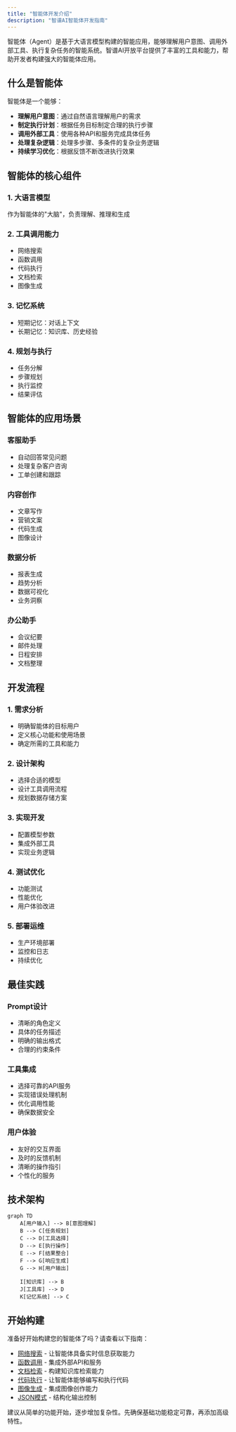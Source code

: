 ```yaml
---
title: "智能体开发介绍"
description: "智谱AI智能体开发指南"
---
```


智能体（Agent）是基于大语言模型构建的智能应用，能够理解用户意图、调用外部工具、执行复杂任务的智能系统。智谱AI开放平台提供了丰富的工具和能力，帮助开发者构建强大的智能体应用。

## 什么是智能体

智能体是一个能够：
- **理解用户意图**：通过自然语言理解用户的需求
- **制定执行计划**：根据任务目标制定合理的执行步骤
- **调用外部工具**：使用各种API和服务完成具体任务
- **处理复杂逻辑**：处理多步骤、多条件的复杂业务逻辑
- **持续学习优化**：根据反馈不断改进执行效果

## 智能体的核心组件

### 1. 大语言模型
作为智能体的"大脑"，负责理解、推理和生成

### 2. 工具调用能力
- 网络搜索
- 函数调用
- 代码执行
- 文档检索
- 图像生成

### 3. 记忆系统
- 短期记忆：对话上下文
- 长期记忆：知识库、历史经验

### 4. 规划与执行
- 任务分解
- 步骤规划
- 执行监控
- 结果评估

## 智能体的应用场景

### 客服助手
- 自动回答常见问题
- 处理复杂客户咨询
- 工单创建和跟踪

### 内容创作
- 文章写作
- 营销文案
- 代码生成
- 图像设计

### 数据分析
- 报表生成
- 趋势分析
- 数据可视化
- 业务洞察

### 办公助手
- 会议纪要
- 邮件处理
- 日程安排
- 文档整理

## 开发流程

### 1. 需求分析
- 明确智能体的目标用户
- 定义核心功能和使用场景
- 确定所需的工具和能力

### 2. 设计架构
- 选择合适的模型
- 设计工具调用流程
- 规划数据存储方案

### 3. 实现开发
- 配置模型参数
- 集成外部工具
- 实现业务逻辑

### 4. 测试优化
- 功能测试
- 性能优化
- 用户体验改进

### 5. 部署运维
- 生产环境部署
- 监控和日志
- 持续优化

## 最佳实践

### Prompt设计
- 清晰的角色定义
- 具体的任务描述
- 明确的输出格式
- 合理的约束条件

### 工具集成
- 选择可靠的API服务
- 实现错误处理机制
- 优化调用性能
- 确保数据安全

### 用户体验
- 友好的交互界面
- 及时的反馈机制
- 清晰的操作指引
- 个性化的服务

## 技术架构

```mermaid
graph TD
    A[用户输入] --> B[意图理解]
    B --> C[任务规划]
    C --> D[工具选择]
    D --> E[执行操作]
    E --> F[结果整合]
    F --> G[响应生成]
    G --> H[用户输出]
    
    I[知识库] --> B
    J[工具库] --> D
    K[记忆系统] --> C
```

## 开始构建

准备好开始构建您的智能体了吗？请查看以下指南：

- [网络搜索](/cn/guide/agent/web-search) - 让智能体具备实时信息获取能力
- [函数调用](/cn/guide/agent/function-calling) - 集成外部API和服务
- [文档检索](/cn/guide/agent/retrieval) - 构建知识库检索能力
- [代码执行](/cn/guide/agent/code-interpreter) - 让智能体能够编写和执行代码
- [图像生成](/cn/guide/agent/drawing) - 集成图像创作能力
- [JSON模式](/cn/guide/agent/json-mode) - 结构化输出控制

<Tip>
建议从简单的功能开始，逐步增加复杂性。先确保基础功能稳定可靠，再添加高级特性。
</Tip>